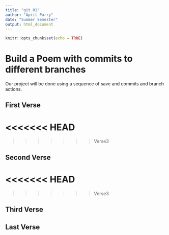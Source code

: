 ```yaml
---
title: "git_01"
author: "April Parry"
date: "Summer Semester"
output: html_document
---
```


```r
knitr::opts_chunk$set(echo = TRUE)
```
# Build a Poem with commits to different branches
Our project will be done using a sequence of save and commits and branch actions.
<!-- Do not modify or change any text in "!--" bracketed areas such as this --- these are instructions to
you, if you change any of this the git program will notice it and compromise your git merging strategy !-->

## First Verse 
<!--Put the first five lines of a poem by Lewis Carrol in this section!-->
<<<<<<< HEAD
=======
 
>>>>>>> Verse3


## Second Verse
<!--Put the first five lines of a poem by Robert Frost here!-->
<<<<<<< HEAD
=======

>>>>>>> Verse3


## Third Verse
<!--Put the first two verses of The Walrus and the Carpenter here!-->

## Last Verse
<!--Put a short poem of your choice 8 to 20 lines,here!-->
